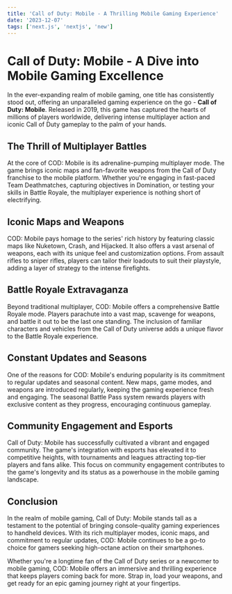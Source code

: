 ```yaml
---
title: 'Call of Duty: Mobile - A Thrilling Mobile Gaming Experience'
date: '2023-12-07'
tags: ['next.js', 'nextjs', 'new']
---
```


# Call of Duty: Mobile - A Dive into Mobile Gaming Excellence

In the ever-expanding realm of mobile gaming, one title has consistently stood out, offering an unparalleled gaming experience on the go - **Call of Duty: Mobile**. Released in 2019, this game has captured the hearts of millions of players worldwide, delivering intense multiplayer action and iconic Call of Duty gameplay to the palm of your hands.

## **The Thrill of Multiplayer Battles**

At the core of COD: Mobile is its adrenaline-pumping multiplayer mode. The game brings iconic maps and fan-favorite weapons from the Call of Duty franchise to the mobile platform. Whether you're engaging in fast-paced Team Deathmatches, capturing objectives in Domination, or testing your skills in Battle Royale, the multiplayer experience is nothing short of electrifying.

## **Iconic Maps and Weapons**

COD: Mobile pays homage to the series' rich history by featuring classic maps like Nuketown, Crash, and Hijacked. It also offers a vast arsenal of weapons, each with its unique feel and customization options. From assault rifles to sniper rifles, players can tailor their loadouts to suit their playstyle, adding a layer of strategy to the intense firefights.

## **Battle Royale Extravaganza**

Beyond traditional multiplayer, COD: Mobile offers a comprehensive Battle Royale mode. Players parachute into a vast map, scavenge for weapons, and battle it out to be the last one standing. The inclusion of familiar characters and vehicles from the Call of Duty universe adds a unique flavor to the Battle Royale experience.

## **Constant Updates and Seasons**

One of the reasons for COD: Mobile's enduring popularity is its commitment to regular updates and seasonal content. New maps, game modes, and weapons are introduced regularly, keeping the gaming experience fresh and engaging. The seasonal Battle Pass system rewards players with exclusive content as they progress, encouraging continuous gameplay.

## **Community Engagement and Esports**

Call of Duty: Mobile has successfully cultivated a vibrant and engaged community. The game's integration with esports has elevated it to competitive heights, with tournaments and leagues attracting top-tier players and fans alike. This focus on community engagement contributes to the game's longevity and its status as a powerhouse in the mobile gaming landscape.

## **Conclusion**

In the realm of mobile gaming, Call of Duty: Mobile stands tall as a testament to the potential of bringing console-quality gaming experiences to handheld devices. With its rich multiplayer modes, iconic maps, and commitment to regular updates, COD: Mobile continues to be a go-to choice for gamers seeking high-octane action on their smartphones.

Whether you're a longtime fan of the Call of Duty series or a newcomer to mobile gaming, COD: Mobile offers an immersive and thrilling experience that keeps players coming back for more. Strap in, load your weapons, and get ready for an epic gaming journey right at your fingertips.
